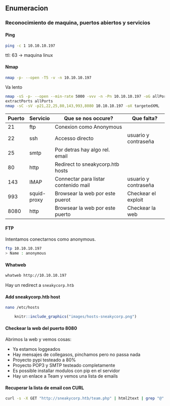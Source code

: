 ## Enumeracion {-}

### Reconocimiento de maquina, puertos abiertos y servicios {-} 

#### Ping {-}

```bash
ping -c 1 10.10.10.197
```
ttl: 63 -> maquina linux

#### Nmap {-}

```bash
nmap -p- --open -T5 -v -n 10.10.10.197 
```

Va lento

```bash
nmap -sS -p- --open --min-rate 5000 -vvv -n -Pn 10.10.10.197 -oG allPorts 
extractPorts allPorts
nmap -sC -sV -p21,22,25,80,143,993,8080 10.10.10.197 -oX targetedXML
```


|Puerto|Servicio    | Que se nos occure?                  |    Que falta?      |
|------|------------|-------------------------------------|--------------------|
|21    |ftp         |Conexion como Anonymous              |                    |
|22    |ssh         |Accesso directo                      |usuario y contraseña|
|25    |smtp        |Por detras hay algo rel. email       |                    |
|80    |http        |Redirect to sneakycorp.htb hosts     |                    |
|143   |IMAP        |Connectar para listar contenido mail |usuario y contraseña|
|993   |squid-proxy |Browsear la web por este puerot      |Checkear el exploit |
|8080  |http        |Browsear la web por este puerto      |Checkear la web     |


#### FTP {-}

Intentamos conectarnos como anonymous.

```bash
ftp 10.10.10.197
> Name : anonymous
```

#### Whatweb {-}

```bash
whatweb http://10.10.10.197
```

Hay un redirect a `sneakycorp.htb`

#### Add sneakycorp.htb host {-}

```bash
nano /etc/hosts
```

```r
    knitr::include_graphics("images/hosts-sneakycorp.png")
```

#### Checkear la web del puerto 8080 {-}

Abrimos la web y vemos cosas:

- Ya estamos loggeados
- Hay mensajes de collegasos, pinchamos pero no passa nada
- Proyecto pypi testeado a 80%
- Proyecto POP3 y SMTP testeado completamente
- Es possible installar modulos con pip en el servidor
- Hay un enlace a Team y vemos una lista de emails


#### Recuperar la lista de email con CURL {-}

```bash
curl -s -X GET "http://sneakycorp.htb/team.php" | html2text | grep "@" | awk 'NF{print $NF}' > email.txt
```

